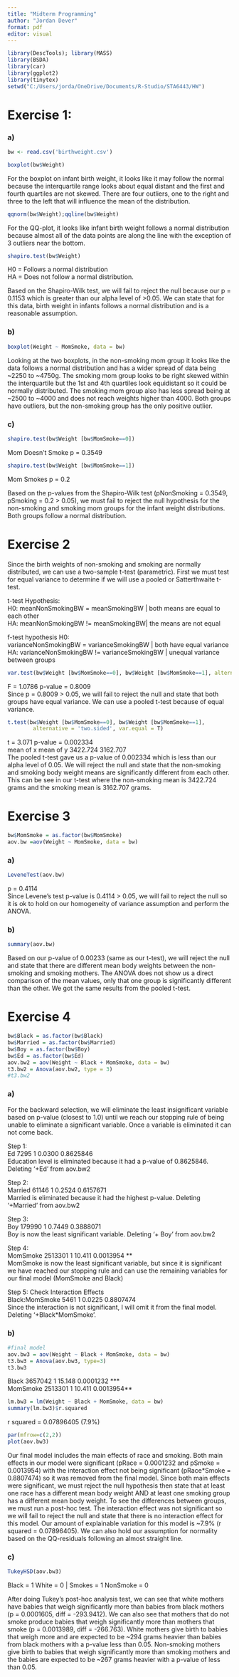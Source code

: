 ---
title: "Midterm Programming"
author: "Jordan Dever"
format: pdf
editor: visual
---

```{r, warning=FALSE,message=FALSE}
library(DescTools); library(MASS)
library(BSDA)
library(car)
library(ggplot2)
library(tinytex)
setwd("C:/Users/jorda/OneDrive/Documents/R-Studio/STA6443/HW")
```

# Exercise 1:

### a)

```{r}
bw <- read.csv('birthweight.csv')
```

```{r}
boxplot(bw$Weight)
```

For the boxplot on infant birth weight, it looks like it may follow the normal because the interquartile range looks about equal distant and the first and fourth quartiles are not skewed. There are four outliers, one to the right and three to the left that will influence the mean of the distribution.

```{r}
qqnorm(bw$Weight);qqline(bw$Weight)

```

For the QQ-plot, it looks like infant birth weight follows a normal distribution because almost all of the data points are along the line with the exception of 3 outliers near the bottom.

```{r}
shapiro.test(bw$Weight)
```

H0 = Follows a normal distribution\
HA = Does not follow a normal distribution.\

Based on the Shapiro-Wilk test, we will fail to reject the null because our p = 0.1153 which is greater than our alpha level of \>0.05. We can state that for this data, birth weight in infants follows a normal distribution and is a reasonable assumption.

### b)

```{r}
boxplot(Weight ~ MomSmoke, data = bw)
```

Looking at the two boxplots, in the non-smoking mom group it looks like the data follows a normal distribution and has a wider spread of data being \~2250 to \~4750g. The smoking mom group looks to be right skewed within the interquartile but the 1st and 4th quartiles look equidistant so it could be normally distributed. The smoking mom group also has less spread being at \~2500 to \~4000 and does not reach weights higher than 4000. Both groups have outliers, but the non-smoking group has the only positive outlier.

### c)

```{r}
shapiro.test(bw$Weight [bw$MomSmoke==0])

```

Mom Doesn't Smoke p = 0.3549

```{r}
shapiro.test(bw$Weight [bw$MomSmoke==1])
```

Mom Smokes p = 0.2

Based on the p-values from the Shapiro-Wilk test (pNonSmoking = 0.3549, pSmoking = 0.2 \> 0.05), we must fail to reject the null hypothesis for the non-smoking and smoking mom groups for the infant weight distributions. Both groups follow a normal distribution.

# Exercise 2

Since the birth weights of non-smoking and smoking are normally distributed, we can use a two-sample t-test (parametric). First we must test for equal variance to determine if we will use a pooled or Satterthwaite t-test.

t-test Hypothesis:\
H0: meanNonSmokingBW = meanSmokingBW \| both means are equal to each other\
HA: meanNonSmokingBW != meanSmokingBW\| the means are not equal\

f-test hypothesis H0:\
varianceNonSmokingBW = varianceSmokingBW \| both have equal variance\
HA: varianceNonSmokingBW != varianceSmokingBW \| unequal variance between groups\

```{r}
var.test(bw$Weight [bw$MomSmoke==0], bw$Weight [bw$MomSmoke==1], alternative = 'two.sided')
```

F = 1.0786 p-value = 0.8009\
Since p = 0.8009 \> 0.05, we will fail to reject the null and state that both groups have equal variance. We can use a pooled t-test because of equal variance.

```{r}
t.test(bw$Weight [bw$MomSmoke==0], bw$Weight [bw$MomSmoke==1],
        alternative = 'two.sided', var.equal = T)
```

t = 3.071 p-value = 0.002334\
mean of x mean of y 3422.724 3162.707\
The pooled t-test gave us a p-value of 0.002334 which is less than our alpha level of 0.05. We will reject the null and state that the non-smoking and smoking body weight means are significantly different from each other. This can be see in our t-test where the non-smoking mean is 3422.724 grams and the smoking mean is 3162.707 grams.

# Exercise 3

```{r}
bw$MomSmoke = as.factor(bw$MomSmoke)
aov.bw =aov(Weight ~ MomSmoke, data = bw)
```

### a)

```{r}
LeveneTest(aov.bw)
```

p = 0.4114\
Since Levene's test p-value is 0.4114 \> 0.05, we will fail to reject the null so it is ok to hold on our homogeneity of variance assumption and perform the ANOVA.

### b)

```{r}
summary(aov.bw)
```

Based on our p-value of 0.00233 (same as our t-test), we will reject the null and state that there are different mean body weights between the non-smoking and smoking mothers. The ANOVA does not show us a direct comparison of the mean values, only that one group is significantly different than the other. We got the same results from the pooled t-test.

# Exercise 4

```{r}
bw$Black = as.factor(bw$Black)
bw$Married = as.factor(bw$Married)
bw$Boy = as.factor(bw$Boy)
bw$Ed = as.factor(bw$Ed)
aov.bw2 = aov(Weight ~ Black + MomSmoke, data = bw)
t3.bw2 = Anova(aov.bw2, type = 3)
#t3.bw2
```

### a)

For the backward selection, we will eliminate the least insignificant variable based on p-value (closest to 1.0) until we reach our stopping rule of being unable to eliminate a significant variable. Once a variable is eliminated it can not come back.

Step 1:\
Ed 7295 1 0.0300 0.8625846\
Education level is eliminated because it had a p-value of 0.8625846. Deleting '+Ed' from aov.bw2

Step 2:\
Married 61146 1 0.2524 0.6157671\
Married is eliminated because it had the highest p-value. Deleting '+Married' from aov.bw2

Step 3:\
Boy 179990 1 0.7449 0.3888071\
Boy is now the least significant variable. Deleting '+ Boy' from aov.bw2

Step 4:\
MomSmoke 2513301 1 10.411 0.0013954 \*\*\
MomSmoke is now the least significant variable, but since it is significant we have reached our stopping rule and can use the remaining variables for our final model (MomSmoke and Black)

Step 5: Check Interaction Effects\
Black:MomSmoke 5461 1 0.0225 0.8807474\
Since the interaction is not significant, I will omit it from the final model. Deleting '+Black\*MomSmoke'.

### b)

```{r}
#final model
aov.bw3 = aov(Weight ~ Black + MomSmoke, data = bw)
t3.bw3 = Anova(aov.bw3, type=3)
t3.bw3
```

Black 3657042 1 15.148 0.0001232 *** \
MomSmoke 2513301 1 10.411 0.0013954** \

```{r}
lm.bw3 = lm(Weight ~ Black + MomSmoke, data = bw)
summary(lm.bw3)$r.squared
```

r squared = 0.07896405 (7.9%)

```{r}
par(mfrow=c(2,2))
plot(aov.bw3)
```

Our final model includes the main effects of race and smoking. Both main effects in our model were significant (pRace = 0.0001232 and pSmoke = 0.0013954) with the interaction effect not being significant (pRace\*Smoke = 0.8807474) so it was removed from the final model. Since both main effects were significant, we must reject the null hypothesis then state that at least one race has a different mean body weight AND at least one smoking group has a different mean body weight. To see the differences between groups, we must run a post-hoc test. The interaction effect was not significant so we will fail to reject the null and state that there is no interaction effect for this model. Our amount of explainable variation for this model is \~7.9% (r squared = 0.07896405). We can also hold our assumption for normality based on the QQ-residuals following an almost straight line.

### c)

```{r}
TukeyHSD(aov.bw3)
```

Black = 1 White = 0 \| Smokes = 1 NonSmoke = 0\

After doing Tukey's post-hoc analysis test, we can see that white mothers have babies that weigh significantly more than babies from black mothers (p = 0.0001605, diff = -293.9412). We can also see that mothers that do not smoke produce babies that weigh significantly more than mothers that smoke (p = 0.0013989, diff = -266.763). White mothers give birth to babies that weigh more and are expected to be \~294 grams heavier than babies from black mothers with a p-value less than 0.05. Non-smoking mothers give birth to babies that weigh significantly more than smoking mothers and the babies are expected to be \~267 grams heavier with a p-value of less than 0.05.
